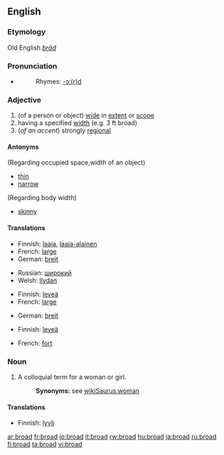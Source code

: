 ==English==
===Etymology===
Old English ''[[brād]]''

===Pronunciation===
*{{audio|en-us-broad.ogg|Audio (US)}}
*:Rhymes: [[Rhymes:English:-ɔː(r)d|-ɔː(r)d]]

===Adjective===
{{en-adj-er}}

#(of a person or object) [[wide]] in [[extent]] or [[scope]]
# having a specified [[width]] (e.g. 3 ft broad)
#(''of an accent'') strongly [[regional]]

====Antonyms====
(Regarding occupied space,width of an object)
*[[thin]] 
*[[narrow]]
(Regarding body width)
*[[skinny]]

====Translations====
{{trans-top|wide in extent or scope}}
*Finnish: [[laaja]], [[laaja-alainen]]
*French: [[large]]
*German: [[breit]]
{{trans-mid}}
*Russian: [[широкий]]
*Welsh: [[llydan]]
{{trans-bottom}}

{{trans-top|having a specified width}}
*Finnish: [[leveä]]
*French: [[large]]
{{trans-mid}}
*German: [[breit]]
{{trans-bottom}}

{{trans-top|strongly regional}}
*Finnish: [[leveä]]
{{trans-mid}}
*French: [[fort]]
{{trans-bottom}}

===Noun===
{{en-noun}}

#A colloquial term for a woman or girl.
#:'''Synonyms:''' see [[wikiSaurus:woman]]

====Translations====
{{trans-top|colloquial term for a woman or girl}}
*Finnish: [[lyyli]]
{{trans-mid}}
{{trans-bottom}}

[[ar:broad]]
[[fr:broad]]
[[io:broad]]
[[it:broad]]
[[rw:broad]]
[[hu:broad]]
[[ja:broad]]
[[ru:broad]]
[[fi:broad]]
[[ta:broad]]
[[vi:broad]]